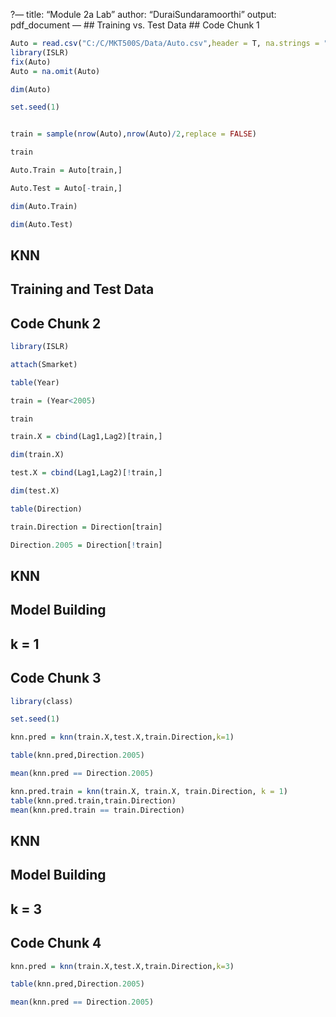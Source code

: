 ?---
title: "Module 2a Lab"
author: "DuraiSundaramoorthi"
output: pdf_document
---
## Training vs. Test Data
## Code Chunk 1
```{r}
Auto = read.csv("C:/C/MKT500S/Data/Auto.csv",header = T, na.strings = "?")
library(ISLR)
fix(Auto)
Auto = na.omit(Auto)

dim(Auto)

set.seed(1)


train = sample(nrow(Auto),nrow(Auto)/2,replace = FALSE)

train

Auto.Train = Auto[train,]

Auto.Test = Auto[-train,]

dim(Auto.Train)

dim(Auto.Test)

```



## KNN 
## Training and Test Data
## Code Chunk 2
```{r}
library(ISLR)

attach(Smarket)

table(Year)

train = (Year<2005)

train

train.X = cbind(Lag1,Lag2)[train,]

dim(train.X)

test.X = cbind(Lag1,Lag2)[!train,]

dim(test.X)

table(Direction)

train.Direction = Direction[train]

Direction.2005 = Direction[!train]
```

## KNN
## Model Building
## k = 1
## Code Chunk 3
```{r}
library(class)

set.seed(1)

knn.pred = knn(train.X,test.X,train.Direction,k=1)

table(knn.pred,Direction.2005)

mean(knn.pred == Direction.2005)

knn.pred.train = knn(train.X, train.X, train.Direction, k = 1)
table(knn.pred.train,train.Direction)
mean(knn.pred.train == train.Direction)
```

## KNN
## Model Building
## k = 3
## Code Chunk 4
```{r}
knn.pred = knn(train.X,test.X,train.Direction,k=3)

table(knn.pred,Direction.2005)

mean(knn.pred == Direction.2005)

```

